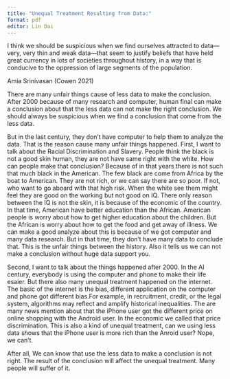 ```yaml
---
title: "Unequal Treatment Resulting from Data:"
format: pdf
editor: Lin Dai
---
```


I think we should be suspicious when we find ourselves attracted to data---very, very thin and weak data---that seem to justify beliefs that have held great currency in lots of societies throughout history, in a way that is conducive to the oppression of large segments of the population.

Amia Srinivasan (Cowen 2021)

There are many unfair things cause of less data to make the conclusion. After 2000 because of many research and computer, human final can make a conclusion about that the less data can not make the right conclusion. We should always be suspicious when we find a conclusion that come from the less data.

But in the last century, they don't have computer to help them to analyze the data. That is the reason cause many unfair things happened. First, I want to talk about the Racial Discrimination and Slavery. People think the black is not a good skin human, they are not have same right with the white. How can people make that conclusion? Because of in that years there is not such that much black in the American. The few black are come from Africa by the boat to American. They are not rich, or we can say there are so poor. If not, who want to go aboard with that high risk. When the white see them might feel they are good on the working but not good on IQ. There only reason between the IQ is not the skin, it is because of the economic of the country. In that time, American have better education than the African. American people is worry about how to get higher education about the children. But the African is worry about how to get the food and get away of illness. We can make a good analyze about this is because of we got computer and many data research. But in that time, they don't have many data to conclude that. This is the unfair things between the history. Also it tells us we can not make a conclusion without huge data support you.

Second, I want to talk about the things happened after 2000. In the AI century, everybody is using the computer and phone to make their life esaier. But there also many unequal treatment happened on the internet. The basic of the internet is the bias, different application on the computer and phone got different bias.For example, in recruitment, credit, or the legal system, algorithms may reflect and amplify historical inequalities. The are many news mention about that the iPhone user got the different price on online shopping with the Android user. In the economic we called that price discrimination. This is also a kind of unequal treatment, can we using less data shows that the iPhone user is more rich than the Anroid user? Nope, we can't.

After all, We can know that use the less data to make a conclusion is not right. The result of the conclusion will affect the unequal treatment. Many people will suffer of it. 


